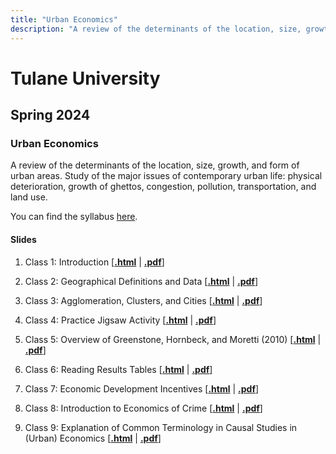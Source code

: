 ```yaml
---
title: "Urban Economics"
description: "A review of the determinants of the location, size, growth, and form of urban areas. Study of the major issues of contemporary urban life: physical deterioration, growth of ghettos, congestion, pollution, transportation, and land use."
---
```


# Tulane University

## Spring 2024
### Urban Economics
A review of the determinants of the location, size, growth, and form of urban areas. Study of the major issues of contemporary urban life: physical deterioration, growth of ghettos, congestion, pollution, transportation, and land use.

You can find the syllabus [here](https://hhadah.github.io/urban-econ/syllabus/UrbanEcon3320SyllabusSpring2024HHadah.pdf).

#### Slides

1. Class 1: Introduction \[[**.html**](https://hhadah.github.io/urban-econ/slides/01-week1/01-class01/01-class1.html) | [**.pdf**](https://hhadah.github.io/urban-econ/slides/01-week1/01-class01/01-class1.pdf)\]

2. Class 2: Geographical Definitions and Data \[[**.html**](https://hhadah.github.io/urban-econ/slides/01-week1/02-class/02-class2.html) | [**.pdf**](https://hhadah.github.io/urban-econ/slides/01-week1/02-class/02-class2.pdf)\]


3. Class 3: Agglomeration, Clusters, and Cities \[[**.html**](https://hhadah.github.io/urban-econ/slides/01-week1/03-class/01-class3.html) | [**.pdf**](https://hhadah.github.io/urban-econ/slides/01-week1/03-class/01-class3.pdf)\]

4. Class 4: Practice Jigsaw Activity \[[**.html**](https://hhadah.github.io/urban-econ/slides/02-week2/01-class/01-class.html) | [**.pdf**](https://hhadah.github.io/urban-econ/slides/02-week2/01-class/01-class.pdf)\]

5. Class 5: Overview of Greenstone, Hornbeck, and Moretti (2010) \[[**.html**](https://hhadah.github.io/urban-econ/slides/02-week2/02-class/02-class.html) | [**.pdf**](https://hhadah.github.io/urban-econ/slides/02-week2/02-class/02-class.pdf)\]


6. Class 6: Reading Results Tables \[[**.html**](https://hhadah.github.io/urban-econ/slides/03-week3/01-class/01-class2.html) | [**.pdf**](https://hhadah.github.io/urban-econ/slides/03-week3/01-class/01-class2.pdf)\]

7. Class 7: Economic Development Incentives  \[[**.html**](https://hhadah.github.io/urban-econ/slides/03-week3/02-class/01-class01.html) | [**.pdf**](https://hhadah.github.io/urban-econ/slides/03-week3/02-class/01-class01.pdf)\]


8. Class 8: Introduction to Economics of Crime  \[[**.html**](https://hhadah.github.io/urban-econ/slides/04-week4/02-class/crime-intro.html) | [**.pdf**](https://hhadah.github.io/urban-econ/slides/04-week4/02-class/crime-intro.pdf)\]

9. Class 9: Explanation of Common Terminology in Causal Studies in
(Urban) Economics  \[[**.html**](https://hhadah.github.io/urban-econ/slides/04-week4/03-class/causal-term.html) | [**.pdf**](https://hhadah.github.io/urban-econ/slides/04-week4/03-class/causal-term.pdf)\]


<!--
11. Class 11: Effect of Police on Crime & Economic Circumstances on Crime \[[**.html**](https://hhadah.github.io/urban-econ/slides/06-week6/02-thur/police-econ-and-crime.html) | [**.pdf**](https://hhadah.github.io/urban-econ/slides/06-week6/02-thur/police-econ-and-crime.pdf)\]


12. Class 12: Crime and Gender-Based Violence \[[**.html**](https://hhadah.github.io/urban-econ/slides/07-week7/02-thur/gender-based-violence.html) | [**.pdf**](https://hhadah.github.io/urban-econ/slides/07-week7/02-thur/gender-based-violence.pdf)\]

13. Class 13:  Introduction to the Economics of Discrimination \[[**.pdf**](https://hhadah.github.io/urban-econ/slides/08-week8/02-thur/UrbanEconomicsIntrotoDiscrimination.pdf)\]

14. Class 14:  Racial Bias in Policing I \[[**.html**](https://hhadah.github.io/urban-econ/slides/09-week9/01-tue/racial-bias.html) | [**.pdf**](https://hhadah.github.io/urban-econ/slides/09-week9/01-tue/racial-bias.pdf)\]

15. Class 15:  Racial Bias in Policing II \[[**.html**](https://hhadah.github.io/urban-econ/slides/09-week9/02-thur/racial-bias-w.html) | [**.pdf**](https://hhadah.github.io/urban-econ/slides/09-week9/02-thur/racial-bias-w.pdf)\]

16. Class 16:  Criminal Justice and the Labor Market \[[**.html**](https://hhadah.github.io/urban-econ/slides/10-week10/02-thur/incarceration-ban-box.html) | [**.pdf**](https://hhadah.github.io/urban-econ/slides/10-week10/02-thur/incarceration-ban-box.pdf)\]

17. Class 17:  Housing Subsidies \[[**.html**](https://hhadah.github.io/urban-econ/slides/11-housing/01-lecture1/01-housing.html) | [**.pdf**](https://hhadah.github.io/urban-econ/slides/11-housing/01-lecture1/01-housing.pdf)\]

18. Class 18:  Housing Policies I \[[**.pdf**](https://hhadah.github.io/urban-econ/slides/11-housing/02-lecture2/19-HousingPoliciesMetcalfSlides.pdf)\]

19. Class 19:  Housing Policies II \[[**.html**](https://hhadah.github.io/urban-econ/slides/11-housing/03-lecture3/03-housing.html) | [**.pdf**](https://hhadah.github.io/urban-econ/slides/11-housing/03-lecture3/03-housing.pdf)\]

20. Class 20:  Neighborhood Effects \[[**.pdf**](https://hhadah.github.io/urban-econ/slides/11-housing/04-lecture4/21-NeighborhoodEffectsMovingtoOpportunity.pdf)\]

21. Class 21:  Rent Control \[[**.html**](https://hhadah.github.io/urban-econ/slides/11-housing/05-rent-control/rent-control.html) | [**.pdf**](https://hhadah.github.io/urban-econ/slides/11-housing/05-rent-control/rent-control.pdf)\]
-->

